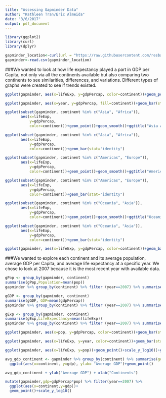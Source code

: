 ```yaml
---
title: "Assessing Gapminder Data"
author: "Kathleen Tran/Eric Almeida"
date: "3/6/2017"
output: pdf_document
---
```



```r
library(ggplot2)
library(curl)
library(dplyr)

gapminder_location<-curl(url = "https://raw.githubusercontent.com/resbaz/r-novice-gapminder-files/master/data/gapminder-FiveYearData.csv")
gapminder<-read.csv(gapminder_location)
```

###We wanted to look at how life expectancy played a part in GDP per Capita, not only via all the continents available but also comparing two continents to see similarities, differences, and variations. Different types of graphs were created to see if trends existed.

```r
ggplot(gapminder, aes(x=lifeExp, y=gdpPercap, color=continent))+geom_point()+scale_y_log10()+geom_smooth(method=lm)+ggtitle("The Life Expectancy of 5 continents via GDP per Capita")

ggplot(gapminder, aes(x=year, y=gdpPercap, fill=continent))+geom_bar(stat="identity", position=position_dodge())

ggplot(subset(gapminder, continent %in% c("Asia", "Africa")),
       aes(x=lifeExp,
           y=gdpPercap,
           color=continent))+geom_point()+geom_smooth()+ggtitle("Asia and Africa")

ggplot(subset(gapminder, continent %in% c("Asia", "Africa")),
       aes(x=lifeExp,
           y=gdpPercap,
           color=continent))+geom_bar(stat="identity")

ggplot(subset(gapminder, continent %in% c("Americas", "Europe")),
       aes(x=lifeExp,
           y=gdpPercap,
           color=continent))+geom_point()+geom_smooth()+ggtitle("Americas and Europe")

ggplot(subset(gapminder, continent %in% c("Americas", "Europe")),
       aes(x=lifeExp,
           y=gdpPercap,
           color=continent))+geom_bar(stat="identity")

ggplot(subset(gapminder, continent %in% c("Oceania", "Asia")),
       aes(x=lifeExp,
           y=gdpPercap,
           color=continent))+geom_point()+geom_smooth()+ggtitle("Oceania and Asia")

ggplot(subset(gapminder, continent %in% c("Oceania", "Asia")),
       aes(x=lifeExp,
           y=gdpPercap,
           color=continent))+geom_bar(stat="identity")

ggplot(gapminder, aes(x=lifeExp, y=gdpPercap, color=continent))+geom_bar(stat="identity")
```

###We wanted to explore each continent and its average population, average GDP per Capita, and average life expectancy at a specific year. We chose to look at 2007 because it is the most recent year with available data.

```r
gPop <- group_by(gapminder, continent)
summarise(gPop,Population=mean(pop))
gapminder %>% group_by(continent) %>% filter (year==2007) %>% summarise(Population=mean(pop))%>% ggplot(aes(x=continent,y=Population, color=continent, fill=continent))+geom_bar(stat="identity")

gGDP <- group_by(gapminder, continent)
summarise(gGDP, GDP=mean(gdpPercap))
gapminder %>% group_by(continent) %>% filter (year==2007) %>% summarise(GDP=mean(gdpPercap)) %>% ggplot(aes(x=continent,y=GDP, color=continent, fill=continent))+geom_bar(stat="identity")

gExp <- group_by(gapminder, continent)
summarise(gExp,LifeExpectancy=mean(lifeExp))
gapminder %>% group_by(continent) %>% filter (year==2007) %>% summarise(LifeExpectancy=mean(lifeExp)) %>% ggplot(aes(x=continent,y=LifeExpectancy, color=continent, fill=continent))+geom_bar(stat="identity")
```

```r
ggplot(gapminder, aes(x=pop, y=gdpPercap, color=continent))+geom_bar(stat="identity")

ggplot(gapminder, aes(x=lifeExp, y=year, color=continent))+geom_bar(stat="identity")

ggplot(gapminder, aes(x=lifeExp, y=pop))+geom_point()+scale_y_log10()+geom_smooth(method="lm")

avg_gdp_continent <- gapminder %>% group_by(continent) %>% summarise(gdp=mean(gdpPercap)) %>%
  ggplot(aes(x=continent, y=gdp), ylab= "Average GDP")+geom_point() 

avg_gdp_continent + ylab("Average GDP") + xlab("Continents")

mutate(gapminder,gdp=gdpPercap*pop) %>% filter(year==2007) %>%
  ggplot(aes(x=continent,y=gdp))+
  geom_point()+scale_y_log10() 
```

